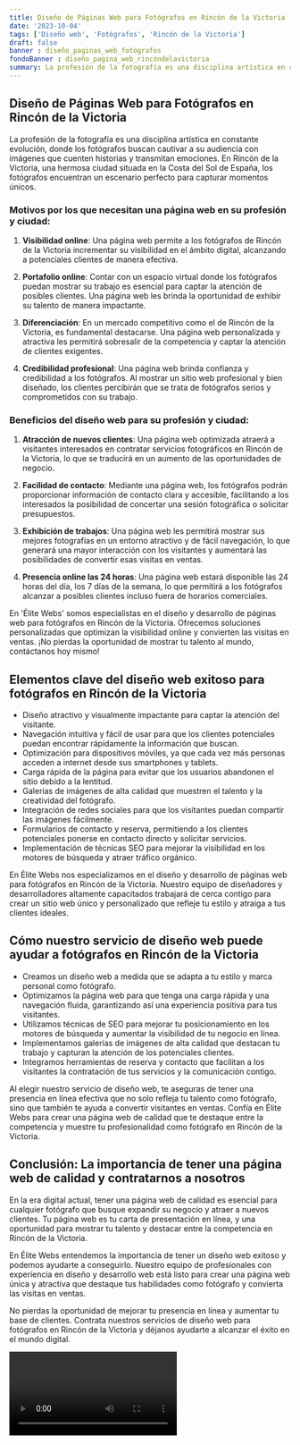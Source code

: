 ```yaml
---
title: Diseño de Páginas Web para Fotógrafos en Rincón de la Victoria
date: '2023-10-04'
tags: ['Diseño web', 'Fotógrafos', 'Rincón de la Victoria']
draft: false
banner : diseño_paginas_web_fotógrafos
fondoBanner : diseño_pagina_web_rincóndelavictoria
summary: La profesión de la fotografía es una disciplina artística en constante evolución, donde los fotógrafos buscan cautivar a su audiencia con imágenes que cuenten historias y transmitan emociones. En Rincón de la Victoria, una hermosa ciudad situada en la Costa del Sol de España, los fotógrafos encuentran un escenario perfecto para capturar momentos únicos.
---
```


## Diseño de Páginas Web para Fotógrafos en Rincón de la Victoria

La profesión de la fotografía es una disciplina artística en constante evolución, donde los fotógrafos buscan cautivar a su audiencia con imágenes que cuenten historias y transmitan emociones. En Rincón de la Victoria, una hermosa ciudad situada en la Costa del Sol de España, los fotógrafos encuentran un escenario perfecto para capturar momentos únicos.

### Motivos por los que necesitan una página web en su profesión y ciudad:

1. **Visibilidad online**: Una página web permite a los fotógrafos de Rincón de la Victoria incrementar su visibilidad en el ámbito digital, alcanzando a potenciales clientes de manera efectiva.

2. **Portafolio online**: Contar con un espacio virtual donde los fotógrafos puedan mostrar su trabajo es esencial para captar la atención de posibles clientes. Una página web les brinda la oportunidad de exhibir su talento de manera impactante.

3. **Diferenciación**: En un mercado competitivo como el de Rincón de la Victoria, es fundamental destacarse. Una página web personalizada y atractiva les permitirá sobresalir de la competencia y captar la atención de clientes exigentes.

4. **Credibilidad profesional**: Una página web brinda confianza y credibilidad a los fotógrafos. Al mostrar un sitio web profesional y bien diseñado, los clientes percibirán que se trata de fotógrafos serios y comprometidos con su trabajo.

### Beneficios del diseño web para su profesión y ciudad:

1. **Atracción de nuevos clientes**: Una página web optimizada atraerá a visitantes interesados en contratar servicios fotográficos en Rincón de la Victoria, lo que se traducirá en un aumento de las oportunidades de negocio.

2. **Facilidad de contacto**: Mediante una página web, los fotógrafos podrán proporcionar información de contacto clara y accesible, facilitando a los interesados la posibilidad de concertar una sesión fotográfica o solicitar presupuestos.

3. **Exhibición de trabajos**: Una página web les permitirá mostrar sus mejores fotografías en un entorno atractivo y de fácil navegación, lo que generará una mayor interacción con los visitantes y aumentará las posibilidades de convertir esas visitas en ventas.

4. **Presencia online las 24 horas**: Una página web estará disponible las 24 horas del día, los 7 días de la semana, lo que permitirá a los fotógrafos alcanzar a posibles clientes incluso fuera de horarios comerciales.

En 'Élite Webs' somos especialistas en el diseño y desarrollo de páginas web para fotógrafos en Rincón de la Victoria. Ofrecemos soluciones personalizadas que optimizan la visibilidad online y convierten las visitas en ventas. ¡No pierdas la oportunidad de mostrar tu talento al mundo, contáctanos hoy mismo!

<GifSeo />

<Cta />

## Elementos clave del diseño web exitoso para fotógrafos en Rincón de la Victoria

- Diseño atractivo y visualmente impactante para captar la atención del visitante.
- Navegación intuitiva y fácil de usar para que los clientes potenciales puedan encontrar rápidamente la información que buscan.
- Optimización para dispositivos móviles, ya que cada vez más personas acceden a internet desde sus smartphones y tablets.
- Carga rápida de la página para evitar que los usuarios abandonen el sitio debido a la lentitud.
- Galerías de imágenes de alta calidad que muestren el talento y la creatividad del fotógrafo.
- Integración de redes sociales para que los visitantes puedan compartir las imágenes fácilmente.
- Formularios de contacto y reserva, permitiendo a los clientes potenciales ponerse en contacto directo y solicitar servicios.
- Implementación de técnicas SEO para mejorar la visibilidad en los motores de búsqueda y atraer tráfico orgánico.

En Élite Webs nos especializamos en el diseño y desarrollo de páginas web para fotógrafos en Rincón de la Victoria. Nuestro equipo de diseñadores y desarrolladores altamente capacitados trabajará de cerca contigo para crear un sitio web único y personalizado que refleje tu estilo y atraiga a tus clientes ideales.

## Cómo nuestro servicio de diseño web puede ayudar a fotógrafos en Rincón de la Victoria

- Creamos un diseño web a medida que se adapta a tu estilo y marca personal como fotógrafo.
- Optimizamos la página web para que tenga una carga rápida y una navegación fluida, garantizando así una experiencia positiva para tus visitantes.
- Utilizamos técnicas de SEO para mejorar tu posicionamiento en los motores de búsqueda y aumentar la visibilidad de tu negocio en línea.
- Implementamos galerías de imágenes de alta calidad que destacan tu trabajo y capturan la atención de los potenciales clientes.
- Integramos herramientas de reserva y contacto que facilitan a los visitantes la contratación de tus servicios y la comunicación contigo.

Al elegir nuestro servicio de diseño web, te aseguras de tener una presencia en línea efectiva que no solo refleja tu talento como fotógrafo, sino que también te ayuda a convertir visitantes en ventas. Confía en Élite Webs para crear una página web de calidad que te destaque entre la competencia y muestre tu profesionalidad como fotógrafo en Rincón de la Victoria.

## Conclusión: La importancia de tener una página web de calidad y contratarnos a nosotros

En la era digital actual, tener una página web de calidad es esencial para cualquier fotógrafo que busque expandir su negocio y atraer a nuevos clientes. Tu página web es tu carta de presentación en línea, y una oportunidad para mostrar tu talento y destacar entre la competencia en Rincón de la Victoria.

En Élite Webs entendemos la importancia de tener un diseño web exitoso y podemos ayudarte a conseguirlo. Nuestro equipo de profesionales con experiencia en diseño y desarrollo web está listo para crear una página web única y atractiva que destaque tus habilidades como fotógrafo y convierta las visitas en ventas.

No pierdas la oportunidad de mejorar tu presencia en línea y aumentar tu base de clientes. Contrata nuestros servicios de diseño web para fotógrafos en Rincón de la Victoria y déjanos ayudarte a alcanzar el éxito en el mundo digital.

<Video />

<CtaBot job='Fotógrafos' city='Rincón de la Victoria'/>

<Gmaps query='Rincón de la Victoria+españa+maps' />